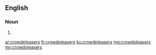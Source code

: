 {{also|crowd-pleasers}}
==English==

===Noun===
{{head|en|noun plural form}}

# {{plural of|crowdpleaser|lang=en}}

[[ar:crowdpleasers]]
[[fr:crowdpleasers]]
[[ku:crowdpleasers]]
[[mg:crowdpleasers]]
[[my:crowdpleasers]]